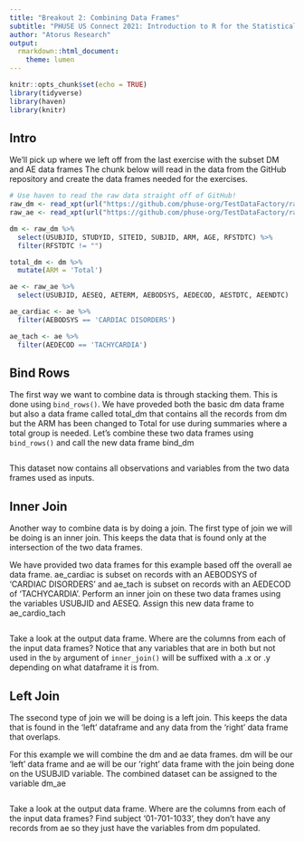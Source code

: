 ```yaml
---
title: "Breakout 2: Combining Data Frames"
subtitle: "PHUSE US Connect 2021: Introduction to R for the Statistical Programmer"
author: "Atorus Research"
output:
  rmarkdown::html_document:
    theme: lumen
---
```


```r
knitr::opts_chunk$set(echo = TRUE)
library(tidyverse)
library(haven)
library(knitr)
```

## Intro

We'll pick up where we left off from the last exercise with the subset DM and AE data frames  The chunk below will read in the data from the GitHub repository and create the data frames needed for the exercises.

```r
# Use haven to read the raw data straight off of GitHub!
raw_dm <- read_xpt(url("https://github.com/phuse-org/TestDataFactory/raw/main/Updated/TDF_SDTM/dm.xpt"))
raw_ae <- read_xpt(url("https://github.com/phuse-org/TestDataFactory/raw/main/Updated/TDF_SDTM/ae.xpt"))

dm <- raw_dm %>% 
  select(USUBJID, STUDYID, SITEID, SUBJID, ARM, AGE, RFSTDTC) %>% 
  filter(RFSTDTC != "")

total_dm <- dm %>% 
  mutate(ARM = 'Total')

ae <- raw_ae %>% 
  select(USUBJID, AESEQ, AETERM, AEBODSYS, AEDECOD, AESTDTC, AEENDTC)

ae_cardiac <- ae %>% 
  filter(AEBODSYS == 'CARDIAC DISORDERS')

ae_tach <- ae %>% 
  filter(AEDECOD == 'TACHYCARDIA')
```

## Bind Rows
The first way we want to combine data is through stacking them.  This is done using `bind_rows()`.  We have proveded both the basic dm data frame but also a data frame called total_dm that contains all the records from dm but the ARM has been changed to Total for use during summaries where a total group is needed.  Let's combine these two data frames using `bind_rows()` and call the new data frame bind_dm

```r

```

This dataset now contains all observations and variables from the two data frames used as inputs.

## Inner Join
Another way to combine data is by doing a join.  The first type of join we will be doing is an inner join.  This keeps the data that is found only at the intersection of the two data frames.  

We have provided two data frames for this example based off the overall ae data frame.  ae_cardiac is subset on records with an AEBODSYS of 'CARDIAC DISORDERS' and ae_tach is subset on records with an AEDECOD of 'TACHYCARDIA'.  Perform an inner join on these two data frames using the variables USUBJID and AESEQ.  Assign this new data frame to ae_cardio_tach

```r

```

Take a look at the output data frame.  Where are the columns from each of the input data frames?  Notice that any variables that are in both but not used in the `by` argument of `inner_join()` will be suffixed with a .x or .y depending on what dataframe it is from.

## Left Join
The ssecond type of join we will be doing is a left join.  This keeps the data that is found in the 'left' dataframe and any data from the 'right' data frame that overlaps. 

For this example we will combine the dm and ae data frames.  dm will be our 'left' data frame and ae will be our 'right' data frame with the join being done on the USUBJID variable.  The combined dataset can be assigned to the variable dm_ae

```r

```

Take a look at the output data frame.  Where are the columns from each of the input data frames?  Find subject '01-701-1033', they don't have any records from ae so they just have the variables from dm populated.


